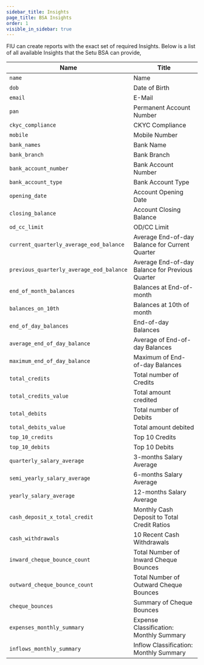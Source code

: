 ```yaml
---
sidebar_title: Insights
page_title: BSA Insights
order: 1
visible_in_sidebar: true
---
```


FIU can create reports with the exact set of required Insights. Below is a list of all available Insights that the Setu BSA can provide,

| Name                                     | Title                                           |
| ---------------------------------------- | ----------------------------------------------- |
| `name`                                   | Name                                            |
| `dob`                                    | Date of Birth                                   |
| `email`                                  | E-Mail                                          |
| `pan`                                    | Permanent Account Number                        |
| `ckyc_compliance`                        | CKYC Compliance                                 |
| `mobile`                                 | Mobile Number                                   |
| `bank_names`                             | Bank Name                                       |
| `bank_branch`                            | Bank Branch                                     |
| `bank_account_number`                    | Bank Account Number                             |
| `bank_account_type`                      | Bank Account Type                               |
| `opening_date`                           | Account Opening Date                            |
| `closing_balance`                        | Account Closing Balance                         |
| `od_cc_limit`                            | OD/CC Limit                                     |
| `current_quarterly_average_eod_balance`  | Average End-of-day Balance for Current Quarter  |
| `previous_quarterly_average_eod_balance` | Average End-of-day Balance for Previous Quarter |
| `end_of_month_balances`                  | Balances at End-of-month                        |
| `balances_on_10th`                       | Balances at 10th of month                       |
| `end_of_day_balances`                    | End-of-day Balances                             |
| `average_end_of_day_balance`             | Average of End-of-day Balances                  |
| `maximum_end_of_day_balance`             | Maximum of End-of-day Balances                  |
| `total_credits`                          | Total number of Credits                         |
| `total_credits_value`                    | Total amount credited                           |
| `total_debits`                           | Total number of Debits                          |
| `total_debits_value`                     | Total amount debited                            |
| `top_10_credits`                         | Top 10 Credits                                  |
| `top_10_debits`                          | Top 10 Debits                                   |
| `quarterly_salary_average`               | 3-months Salary Average                         |
| `semi_yearly_salary_average`             | 6-months Salary Average                         |
| `yearly_salary_average`                  | 12-months Salary Average                        |
| `cash_deposit_x_total_credit`            | Monthly Cash Deposit to Total Credit Ratios     |
| `cash_withdrawals`                       | 10 Recent Cash Withdrawals                      |
| `inward_cheque_bounce_count`             | Total Number of Inward Cheque Bounces           |
| `outward_cheque_bounce_count`            | Total Number of Outward Cheque Bounces          |
| `cheque_bounces`                         | Summary of Cheque Bounces                       |
| `expenses_monthly_summary`               | Expense Classification: Monthly Summary         |
| `inflows_monthly_summary`                | Inflow Classification: Monthly Summary          |

<WasPageHelpful />
